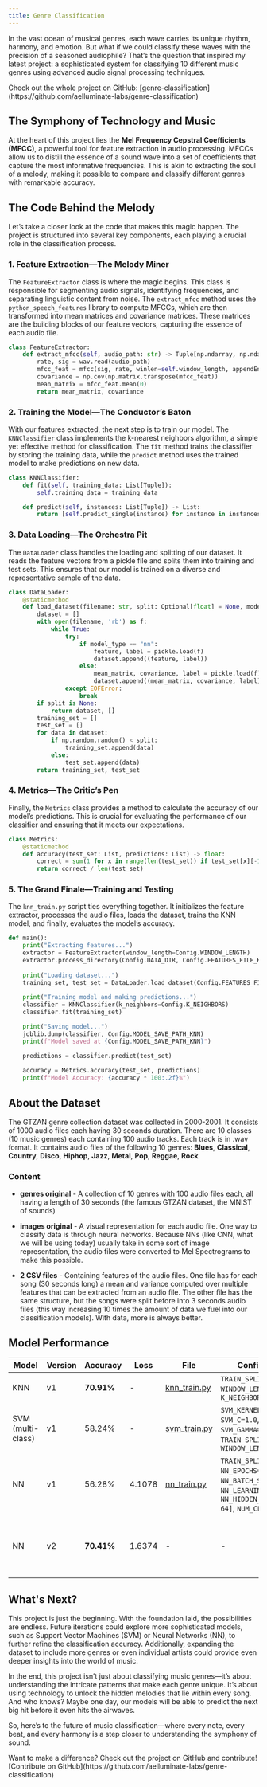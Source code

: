 ```yaml
---
title: Genre Classification
---
```


In the vast ocean of musical genres, each wave carries its unique rhythm, harmony, and emotion. But what if we could classify these waves with the precision of a seasoned audiophile? That’s the question that inspired my latest project: a sophisticated system for classifying 10 different music genres using advanced audio signal processing techniques.

<Callout type="info" title="See it in Action!">
  Check out the whole project on GitHub: [genre-classification](https://github.com/aelluminate-labs/genre-classification)
</Callout>


## The Symphony of Technology and Music

At the heart of this project lies the **Mel Frequency Cepstral Coefficients (MFCC)**, a powerful tool for feature extraction in audio processing. MFCCs allow us to distill the essence of a sound wave into a set of coefficients that capture the most informative frequencies. This is akin to extracting the soul of a melody, making it possible to compare and classify different genres with remarkable accuracy.

## The Code Behind the Melody

Let’s take a closer look at the code that makes this magic happen. The project is structured into several key components, each playing a crucial role in the classification process.

### 1. Feature Extraction—The Melody Miner

The `FeatureExtractor` class is where the magic begins. This class is responsible for segmenting audio signals, identifying frequencies, and separating linguistic content from noise. The `extract_mfcc` method uses the `python_speech_features` library to compute MFCCs, which are then transformed into mean matrices and covariance matrices. These matrices are the building blocks of our feature vectors, capturing the essence of each audio file.

```python 
class FeatureExtractor:
    def extract_mfcc(self, audio_path: str) -> Tuple[np.ndarray, np.ndarray]:
        rate, sig = wav.read(audio_path)
        mfcc_feat = mfcc(sig, rate, winlen=self.window_length, appendEnergy=False, nfft=1024)
        covariance = np.cov(np.matrix.transpose(mfcc_feat))
        mean_matrix = mfcc_feat.mean(0)
        return mean_matrix, covariance
```

### 2. Training the Model—The Conductor’s Baton

With our features extracted, the next step is to train our model. The `KNNClassifier` class implements the k-nearest neighbors algorithm, a simple yet effective method for classification. The `fit` method trains the classifier by storing the training data, while the `predict` method uses the trained model to make predictions on new data.

```python
class KNNClassifier:
    def fit(self, training_data: List[Tuple]):
        self.training_data = training_data

    def predict(self, instances: List[Tuple]) -> List:
        return [self.predict_single(instance) for instance in instances]
```

### 3. Data Loading—The Orchestra Pit

The `DataLoader` class handles the loading and splitting of our dataset. It reads the feature vectors from a pickle file and splits them into training and test sets. This ensures that our model is trained on a diverse and representative sample of the data.

```python
class DataLoader:
    @staticmethod
    def load_dataset(filename: str, split: Optional[float] = None, model_type: str = "knn") -> Tuple[List, List]:
        dataset = []
        with open(filename, 'rb') as f:
            while True:
                try:
                    if model_type == "nn":
                        feature, label = pickle.load(f)
                        dataset.append((feature, label))
                    else:
                        mean_matrix, covariance, label = pickle.load(f)
                        dataset.append((mean_matrix, covariance, label))
                except EOFError:
                    break
        if split is None:
            return dataset, []
        training_set = []
        test_set = []
        for data in dataset:
            if np.random.random() < split:
                training_set.append(data)
            else:
                test_set.append(data)
        return training_set, test_set
```

### 4. Metrics—The Critic’s Pen

Finally, the `Metrics` class provides a method to calculate the accuracy of our model’s predictions. This is crucial for evaluating the performance of our classifier and ensuring that it meets our expectations.

```python
class Metrics:
    @staticmethod
    def accuracy(test_set: List, predictions: List) -> float:
        correct = sum(1 for x in range(len(test_set)) if test_set[x][-1] == predictions[x])
        return correct / len(test_set)
```

### 5. The Grand Finale—Training and Testing

The `knn_train.py` script ties everything together. It initializes the feature extractor, processes the audio files, loads the dataset, trains the KNN model, and finally, evaluates the model’s accuracy.

```python 
def main():
    print("Extracting features...")
    extractor = FeatureExtractor(window_length=Config.WINDOW_LENGTH)
    extractor.process_directory(Config.DATA_DIR, Config.FEATURES_FILE_KNN, model_type="knn")
    
    print("Loading dataset...")
    training_set, test_set = DataLoader.load_dataset(Config.FEATURES_FILE_KNN, Config.TRAIN_SPLIT, model_type="knn")
    
    print("Training model and making predictions...")
    classifier = KNNClassifier(k_neighbors=Config.K_NEIGHBORS)
    classifier.fit(training_set)

    print("Saving model...")
    joblib.dump(classifier, Config.MODEL_SAVE_PATH_KNN)
    print(f"Model saved at {Config.MODEL_SAVE_PATH_KNN}")

    predictions = classifier.predict(test_set)
    
    accuracy = Metrics.accuracy(test_set, predictions)
    print(f"Model Accuracy: {accuracy * 100:.2f}%")
```

## About the Dataset

The GTZAN genre collection dataset was collected in 2000-2001. It consists of 1000 audio files each having 30 seconds duration. There are 10 classes (10 music genres) each containing 100 audio tracks. Each track is in .wav format. It contains audio files of the following 10 genres: **Blues**, **Classical**, **Country**, **Disco**, **Hiphop**, **Jazz**, **Metal**, **Pop**, **Reggae**, **Rock**

### Content

- **genres original** - A collection of 10 genres with 100 audio files each, all having a length of 30 seconds (the famous GTZAN dataset, the MNIST of sounds)

- **images original** - A visual representation for each audio file. One way to classify data is through neural networks. Because NNs (like CNN, what we will be using today) usually take in some sort of image representation, the audio files were converted to Mel Spectrograms to make this possible.

- **2 CSV files** - Containing features of the audio files. One file has for each song (30 seconds long) a mean and variance computed over multiple features that can be extracted from an audio file. The other file has the same structure, but the songs were split before into 3 seconds audio files (this way increasing 10 times the amount of data we fuel into our classification models). With data, more is always better.

## Model Performance

| Model | Version | Accuracy | Loss | File | Configurations | Remarks | 
| --- | --- | --- | --- | --- | --- | --- |
| KNN | v1 | **70.91%** | - | [knn_train.py](/src/training/knn_train.py) | `TRAIN_SPLIT=0.66`, `WINDOW_LENGHT=0.022`, `K_NEIGHBORS=5` | - |
| SVM (multi-class) | v1 | 58.24% | - | [svm_train.py](/src/training/svm_train.py) | `SVM_KERNEL="rbf`, `SVM_C=1.0`, `SVM_GAMMA="scale"`, `TRAIN_SPLIT=0.66`, `WINDOW_LENGTH=0.020` | - |
| NN | v1 | 56.28% | 4.1078  | [nn_train.py](/src/training/nn_train.py) | `TRAIN_SPLIT_NN=0.8`, `NN_EPOCHS=50`, `NN_BATCH_SIZE=32`, `NN_LEARNING_RATE=0.001`, `NN_HIDDEN_UNITS=[128, 64]`, `NUM_CLASSES=10` | - |
| NN | v2 | **70.41%** | 1.6374 | - | - | Added Dropout, Batch Normalization, and Early Stopping |

## What's Next?

This project is just the beginning. With the foundation laid, the possibilities are endless. Future iterations could explore more sophisticated models, such as Support Vector Machines (SVM) or Neural Networks (NN), to further refine the classification accuracy. Additionally, expanding the dataset to include more genres or even individual artists could provide even deeper insights into the world of music.

In the end, this project isn’t just about classifying music genres—it’s about understanding the intricate patterns that make each genre unique. It’s about using technology to unlock the hidden melodies that lie within every song. And who knows? Maybe one day, our models will be able to predict the next big hit before it even hits the airwaves.

So, here’s to the future of music classification—where every note, every beat, and every harmony is a step closer to understanding the symphony of sound.

<Callout type="info" title="Help Us Classify Genres!">
  Want to make a difference? Check out the project on GitHub and contribute! [Contribute on GitHub](https://github.com/aelluminate-labs/genre-classification)
</Callout>
